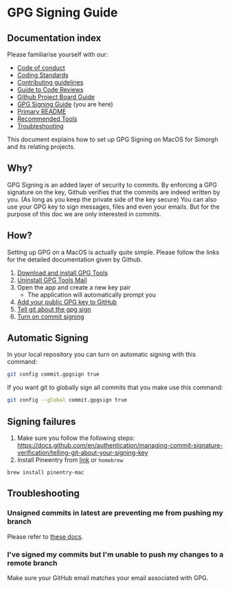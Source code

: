 
<Meta title="docs/GPG-Signing-Guide" />

# GPG Signing Guide

## Documentation index

Please familiarise yourself with our:

- [Code of conduct](https://github.com/bbc/simorgh/blob/latest/.github/CODE_OF_CONDUCT.md)
- [Coding Standards](https://github.com/bbc/simorgh/blob/latest/docs/Coding-Standards/README.md)
- [Contributing guidelines](https://github.com/bbc/simorgh/blob/latest/CONTRIBUTING.md)
- [Guide to Code Reviews](https://github.com/bbc/simorgh/blob/latest/docs/Code-Reviews.md)
- [Github Project Board Guide](https://github.com/bbc/simorgh/blob/latest/docs/Project-Board-Guide.md)
- [GPG Signing Guide](./GPG-Signing-Guide.md#gpg-signing-guide) (you are here)
- [Primary README](https://github.com/bbc/simorgh/blob/latest/README.md)
- [Recommended Tools](https://github.com/bbc/simorgh/blob/latest/docs/Recommended-Tools.md)
- [Troubleshooting](https://github.com/bbc/simorgh/blob/latest/docs/Troubleshooting.md)

This document explains how to set up GPG Signing on MacOS for Simorgh and its relating projects.

## Why?

GPG Signing is an added layer of security to commits. By enforcing a GPG signature on the key, Github verifies that the commits are indeed written by you. (As long as you keep the private side of the key secure)
You can also use your GPG key to sign messages, files and even your emails. But for the purpose of this doc we are only interested in commits.

## How?

Setting up GPG on a MacOS is actually quite simple. Please follow the links for the detailed documentation given by Github.

1. [Download and install GPG Tools](https://gpgtools.org/)
2. [Uninstall GPG Tools Mail](https://gpgtools.tenderapp.com/kb/faq/uninstall-gpg-suite#2-uninstall-gpgmail)
3. Open the app and create a new key pair
   - The application will automatically prompt you
4. [Add your public GPG key to GitHub](https://docs.github.com/en/authentication/managing-commit-signature-verification/adding-a-gpg-key-to-your-github-account)
5. [Tell git about the gpg sign](https://docs.github.com/en/authentication/managing-commit-signature-verification/telling-git-about-your-signing-key)
6. [Turn on commit signing](https://docs.github.com/en/authentication/managing-commit-signature-verification/signing-commits)

## Automatic Signing

In your local repository you can turn on automatic signing with this command:

```sh
git config commit.gpgsign true
```

If you want git to globally sign all commits that you make use this command:

```sh
git config --global commit.gpgsign true
```

## Signing failures

1. Make sure you follow the following steps: https://docs.github.com/en/authentication/managing-commit-signature-verification/telling-git-about-your-signing-key
2. Install Pineentry from [link](https://www.gnupg.org/related_software/pinentry/index.en.html) or `homebrew`

```
brew install pinentry-mac
```

## Troubleshooting

### Unsigned commits in latest are preventing me from pushing my branch

Please refer to [these docs](https://github.com/bbc/simorgh/blob/latest/docs/Troubleshooting.md#unsigned-commits-in-latest-are-preventing-me-from-pushing-my-branch).

### I've signed my commits but I'm unable to push my changes to a remote branch

Make sure your GitHub email matches your email associated with GPG.
